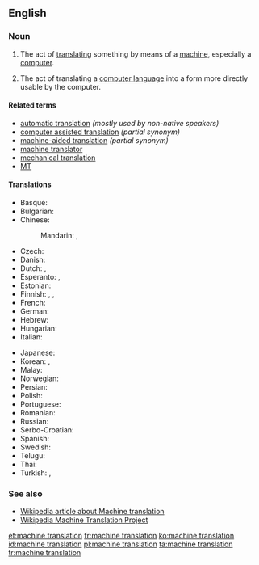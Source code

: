 ==English==
{{tearoom}}

===Noun===
{{en-noun|head=[[machine]] [[translation]]}}

# {{context|translation studies|lang=en}} The act of [[translate|translating]] something by means of a [[machine]], especially a [[computer]].
# {{context|translation studies|lang=en}} The act of translating a [[computer language]] into a form more directly usable by the computer.

====Related terms====
* [[automatic translation]] ''(mostly used by non-native speakers)''
* [[computer assisted translation]] ''(partial synonym)''
* [[machine-aided translation]] ''(partial synonym)''
* [[machine translator]]
* [[mechanical translation]] {{qualifier|obsolete}}
* [[MT]]

====Translations====
{{trans-top|act of transforming a computer language into another computer language using a computer}}
* Basque: {{t-|eu|itzulpengintza automatikoa}}
* Bulgarian: {{t-|bg|компютърен превод|m|tr=kompjútǎren prevód|sc=Cyrl}}
* Chinese:
*: Mandarin: {{t|cmn|機器翻譯|sc=Hani}}, {{t|cmn|机器翻译|tr=jīqi fānyì|sc=Hani}}
* Czech: {{t-|cs|strojový překlad|m}}
* Danish: {{t-|da|maskinoversættelse|c}}
* Dutch: {{t-|nl|machinevertaling|f}}, {{t+|nl|computervertaling|f}}
* Esperanto: {{t-|eo|maŝintradukado}}, {{t-|eo|maŝintraduko}}
* Estonian: {{t+|et|masintõlge}}
* Finnish: {{t-|fi|konekääntäminen}} {{qualifier|1}}, {{t-|fi|koneellinen kääntäminen}} {{qualifier|1}}, {{t-|fi|konekielelle kääntäminen}} {{qualifier|2}}
* French: {{t-|fr|traduction automatique|f}}
* German: {{t+|de|maschinelle Übersetzung|f}}
* Hebrew: {{t-|he|תרגום מכונה|m|tr=tirgúm mekóna|sc=Hebr}}
* Hungarian: {{t-|hu|gépi fordítás}}
* Italian: {{t-|it|traduzione automatica|f}}
{{trans-mid}}
* Japanese: {{t+|ja|機械翻訳|tr=きかいほんやく, kikai hon'yaku|sc=Jpan}}
* Korean: {{t+|ko|기계번역|tr=gigebeonyeok|sc=Kore}}, {{t-|ko|기계 번역|tr=gige beonyeok|sc=Kore}}
* Malay: {{t-|ms|terjemahan mesin}}
* Norwegian: {{t-|no|maskinoversettelse|m}}
* Persian: {{t-|fa|ترجمه ماشینی|tr=tarjeme mašini}}
* Polish: {{t-|pl|tłumaczenie maszynowe|n}}
* Portuguese: {{t-|pt|tradução automática|f}}
* Romanian: {{t-|ro|traducere automată|f}}
* Russian: {{t-|ru|машинный перевод|m|tr=mašínnyj perevód}}
* Serbo-Croatian: {{t-|sh|strojno prevođenje|n}}
* Spanish: {{t+|es|traducción automática|f}}
* Swedish: {{t+|sv|maskinöversättning|c}}
* Telugu: {{t-|te|యాంత్రిక అనువాదం|tr=yaamtrika anuvaadam|sc=Telu}}
* Thai: {{t-|th|การแปลภาษาอัตโนมัติ|tr=gaan bplae paasăa àtdtànōmát|sc=Thai}}
* Turkish: {{t-|tr|otomatik çeviri}}, {{t-|tr|otomatik tercüme}}
{{trans-bottom}}

===See also===
* [[w:Machine translation|Wikipedia article about Machine translation]]
* [[m:Wikipedia Machine Translation Project|Wikipedia Machine Translation Project]]

[[et:machine translation]]
[[fr:machine translation]]
[[ko:machine translation]]
[[id:machine translation]]
[[pl:machine translation]]
[[ta:machine translation]]
[[tr:machine translation]]